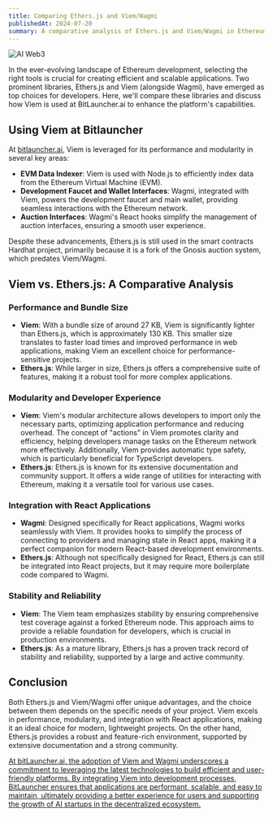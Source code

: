 ```yaml
---
title: Comparing Ethers.js and Viem/Wagmi
publishedAt: 2024-07-20
summary: A comparative analysis of Ethers.js and Viem/Wagmi in Ethereum development
---
```


![AI Web3](/images/2024/07/viem-ethers.webp)

In the ever-evolving landscape of Ethereum development, selecting the right tools is crucial for creating efficient and scalable applications. Two prominent libraries, Ethers.js and Viem (alongside Wagmi), have emerged as top choices for developers. Here, we'll compare these libraries and discuss how Viem is used at BitLauncher.ai to enhance the platform's capabilities.

## Using Viem at Bitlauncher

At [bitlauncher.ai](https://bitlauncher.ai), Viem is leveraged for its performance and modularity in several key areas:
- **EVM Data Indexer**: Viem is used with Node.js to efficiently index data from the Ethereum Virtual Machine (EVM).
- **Development Faucet and Wallet Interfaces**: Wagmi, integrated with Viem, powers the development faucet and main wallet, providing seamless interactions with the Ethereum network.
- **Auction Interfaces**: Wagmi's React hooks simplify the management of auction interfaces, ensuring a smooth user experience.

Despite these advancements, Ethers.js is still used in the smart contracts Hardhat project, primarily because it is a fork of the Gnosis auction system, which predates Viem/Wagmi.

## Viem vs. Ethers.js: A Comparative Analysis

### Performance and Bundle Size

- **Viem**: With a bundle size of around 27 KB, Viem is significantly lighter than Ethers.js, which is approximately 130 KB. This smaller size translates to faster load times and improved performance in web applications, making Viem an excellent choice for performance-sensitive projects.
- **Ethers.js**: While larger in size, Ethers.js offers a comprehensive suite of features, making it a robust tool for more complex applications.

### Modularity and Developer Experience

- **Viem**: Viem's modular architecture allows developers to import only the necessary parts, optimizing application performance and reducing overhead. The concept of "actions" in Viem promotes clarity and efficiency, helping developers manage tasks on the Ethereum network more effectively. Additionally, Viem provides automatic type safety, which is particularly beneficial for TypeScript developers.
- **Ethers.js**: Ethers.js is known for its extensive documentation and community support. It offers a wide range of utilities for interacting with Ethereum, making it a versatile tool for various use cases.

### Integration with React Applications

- **Wagmi**: Designed specifically for React applications, Wagmi works seamlessly with Viem. It provides hooks to simplify the process of connecting to providers and managing state in React apps, making it a perfect companion for modern React-based development environments.
- **Ethers.js**: Although not specifically designed for React, Ethers.js can still be integrated into React projects, but it may require more boilerplate code compared to Wagmi.

### Stability and Reliability

- **Viem**: The Viem team emphasizes stability by ensuring comprehensive test coverage against a forked Ethereum node. This approach aims to provide a reliable foundation for developers, which is crucial in production environments.
- **Ethers.js**: As a mature library, Ethers.js has a proven track record of stability and reliability, supported by a large and active community.

## Conclusion

Both Ethers.js and Viem/Wagmi offer unique advantages, and the choice between them depends on the specific needs of your project. Viem excels in performance, modularity, and integration with React applications, making it an ideal choice for modern, lightweight projects. On the other hand, Ethers.js provides a robust and feature-rich environment, supported by extensive documentation and a strong community.

[At bitLauncher.ai, the adoption of Viem and Wagmi underscores a commitment to leveraging the latest technologies to build efficient and user-friendly platforms. By integrating Viem into development processes, BitLauncher ensures that applications are performant, scalable, and easy to maintain, ultimately providing a better experience for users and supporting the growth of AI startups in the decentralized ecosystem.](https://bitlauncher.ai)
